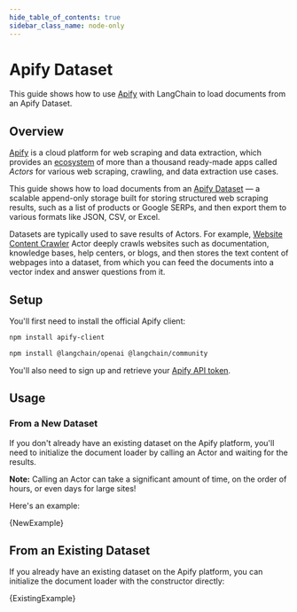 ```yaml
---
hide_table_of_contents: true
sidebar_class_name: node-only
---
```


# Apify Dataset

This guide shows how to use [Apify](https://apify.com) with LangChain to load documents from an Apify Dataset.

## Overview

[Apify](https://apify.com) is a cloud platform for web scraping and data extraction,
which provides an [ecosystem](https://apify.com/store) of more than a thousand
ready-made apps called _Actors_ for various web scraping, crawling, and data extraction use cases.

This guide shows how to load documents
from an [Apify Dataset](https://docs.apify.com/platform/storage/dataset) — a scalable append-only
storage built for storing structured web scraping results,
such as a list of products or Google SERPs, and then export them to various
formats like JSON, CSV, or Excel.

Datasets are typically used to save results of Actors.
For example, [Website Content Crawler](https://apify.com/apify/website-content-crawler) Actor
deeply crawls websites such as documentation, knowledge bases, help centers, or blogs,
and then stores the text content of webpages into a dataset,
from which you can feed the documents into a vector index and answer questions from it.

## Setup

You'll first need to install the official Apify client:

```bash npm2yarn
npm install apify-client
```


<IntegrationInstallTooltip></IntegrationInstallTooltip>

```bash npm2yarn
npm install @langchain/openai @langchain/community
```

You'll also need to sign up and retrieve your [Apify API token](https://console.apify.com/account/integrations).

## Usage

### From a New Dataset

If you don't already have an existing dataset on the Apify platform, you'll need to initialize the document loader by calling an Actor and waiting for the results.

**Note:** Calling an Actor can take a significant amount of time, on the order of hours, or even days for large sites!

Here's an example:


<CodeBlock language="typescript">{NewExample}</CodeBlock>

## From an Existing Dataset

If you already have an existing dataset on the Apify platform, you can initialize the document loader with the constructor directly:


<CodeBlock language="typescript">{ExistingExample}</CodeBlock>
